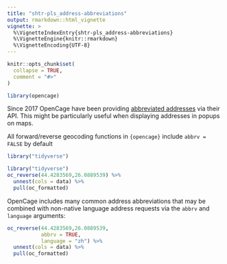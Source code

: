 ```yaml
---
title: "shtr-pls_address-abbreviations"
output: rmarkdown::html_vignette
vignette: >
  %\VignetteIndexEntry{shtr-pls_address-abbreviations}
  %\VignetteEngine{knitr::rmarkdown}
  %\VignetteEncoding{UTF-8}
---
```


```r
knitr::opts_chunk$set(
  collapse = TRUE,
  comment = "#>"
)
```

```r
library(opencage)
```

Since 2017 OpenCage have been providing [abbreviated addresses](https://blog.opencagedata.com/post/160294347883/shrtr-pls) via their API. This might be particularly useful when displaying addresses in popups on maps.

All forward/reverse geocoding functions in `{opencage}` include `abbrv = FALSE` by default

```r
library("tidyverse")
```

```r
library("tidyverse")
oc_reverse(44.4283569,26.0889539) %>%
  unnest(cols = data) %>%
  pull(oc_formatted)
```

OpenCage includes many common address abbreviations that may be combined with non-native language address requests via the `abbrv` and `language` arguments:

```r
oc_reverse(44.4283569,26.0889539,
           abbrv = TRUE,
           language = "zh") %>%
  unnest(cols = data) %>%
  pull(oc_formatted)
```
